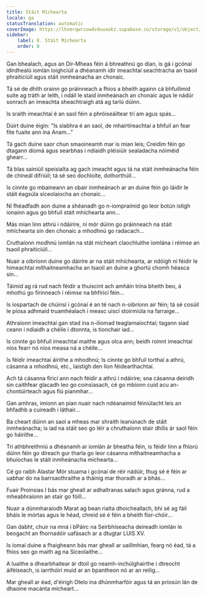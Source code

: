 ```yaml
---
title: Stáit Míchearta
locale: ga
statusTranslation: automatic
coverImage: https://lhvmrqwrcowdvduuaukz.supabase.co/storage/v1/object/public/strapi-uploads/small_cover-tratado-de-psicologia-revolucionaria.webp-5e15e1cec4e0ebebcde5d7fc7565d8fd.webp
sidebar:
    label: 8. Stáit Míchearta
    order: 8
---
```

Gan bhealach, agus an Dír-Mheas féin á bhreathnú go dian, is gá i gcónaí idirdhealú iomlán loighciúil a dhéanamh idir imeachtaí seachtracha an tsaoil phraiticiúil agus stáit inmheánacha an chonaic.

Tá sé de dhíth orainn go práinneach a fhios a bheith againn cá bhfuilimid suite ag tráth ar leith, i ndáil le staid inmheánach an chonaic agus le nádúr sonrach an imeachta sheachtraigh atá ag tarlú dúinn.

Is sraith imeachtaí é an saol féin a phróiseáiltear trí am agus spás...

Dúirt duine éigin: "Is slabhra é an saol, de mhairtíreachtaí a bhfuil an fear fite fuaite ann ina Anam..."

Tá gach duine saor chun smaoineamh mar is mian leis; Creidim féin go dtagann díomá agus searbhas i ndiaidh pléisiúir sealadacha nóiméid ghearr...

Tá blas sainiúil speisialta ag gach imeacht agus tá na stáit inmheánacha féin de chineál difriúil; tá sé seo dochloíte, dothorthúil...

Is cinnte go mbaineann an obair inmheánach ar an duine féin go láidir le stáit éagsúla síceolaíocha an chonaic...

Ní fhéadfadh aon duine a shéanadh go n-iompraímid go leor botún istigh ionainn agus go bhfuil stáit mhíchearta ann...

Más mian linn athrú i ndáiríre, ní mór dúinn go práinneach na stáit mhíchearta sin den chonaic a mhodhnú go radacach...

Cruthaíonn modhnú iomlán na stát mícheart claochluithe iomlána i réimse an tsaoil phraiticiúil...

Nuair a oibríonn duine go dáiríre ar na stáit mhíchearta, ar ndóigh ní féidir le himeachtaí míthaitneamhacha an tsaoil an duine a ghortú chomh héasca sin...

Táimid ag rá rud nach féidir a thuiscint ach amháin trína bheith beo, á mhothú go fírinneach i réimse na bhfíricí féin...

Is íospartach de chúinsí i gcónaí é an té nach n-oibríonn air féin; tá sé cosúil le píosa adhmaid truamhéalach i measc uiscí stoirmiúla na farraige...

Athraíonn imeachtaí gan stad ina n-iliomad teaglamaíochtaí; tagann siad ceann i ndiaidh a chéile i dtonnta, is tionchair iad...

Is cinnte go bhfuil imeachtaí maithe agus olca ann; beidh roinnt imeachtaí níos fearr nó níos measa ná a chéile...

Is féidir imeachtaí áirithe a mhodhnú; Is cinnte go bhfuil torthaí a athrú, cásanna a mhodhnú, etc., laistigh den líon féidearthachtaí.

Ach tá cásanna fíricí ann nach féidir a athrú i ndáiríre; sna cásanna deiridh sin caithfear glacadh leo go coinsiasach, cé go mbíonn cuid acu an-chontúirteach agus fiú pianmhar...

Gan amhras, imíonn an pian nuair nach ndéanaimid féiniúlacht leis an bhfadhb a cuireadh i láthair...

Ba cheart dúinn an saol a mheas mar shraith leanúnach de stáit inmheánacha; is iad na stáit seo go léir a chruthaíonn stair dhílis ár saol féin go háirithe...

Trí athbhreithniú a dhéanamh ar iomlán ár bheatha féin, is féidir linn a fhíorú dúinn féin go díreach gur tharla go leor cásanna míthaitneamhacha a bhuíochas le stáit inmheánacha míchearta...

Cé go raibh Alastar Mór stuama i gcónaí de réir nádúir, thug sé é féin ar uabhar do na barrsaothraithe a tháinig mar thoradh ar a bhás...

Fuair Proinsias I bás mar gheall ar adhaltranas salach agus gránna, rud a mheabhraíonn an stair go fóill...

Nuair a dúnmharaíodh Marat ag bean rialta dhoicheallach, bhí sé ag fáil bháis le mórtas agus le héad, chreid sé é féin a bheith fíor-chóir...

Gan dabht, chuir na mná i bPáirc na Seirbhíseacha deireadh iomlán le beogacht an fhornadóir uafásach ar a dtugtar LUIS XV.

Is iomaí duine a fhaigheann bás mar gheall ar uaillmhian, fearg nó éad, tá a fhios seo go maith ag na Síceolaithe...

A luaithe a dhearbhaítear ár dtoil go neamh-inchúlghairthe i dtreocht áiféiseach, is iarrthóirí muid ar an bpantheon nó ar an reilig...

Mar gheall ar éad, d'éirigh Otelo ina dhúnmharfóir agus tá an príosún lán de dhaoine macánta mícheart...

